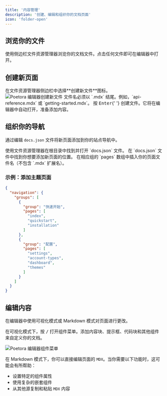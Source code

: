 ```yaml
---
title: '内容管理'
description: '创建、编辑和组织你的文档页面'
icon: 'folder-open'
---
```


## 浏览你的文件

使用侧边栏文件资源管理器浏览你的文档文件。点击任何文件即可在编辑器中打开。

## 创建新页面

<Steps>
  <Step title="创建新文件">
    在文件资源管理器侧边栏中选择**创建新文件**图标。
    <img
      src="/images/editor/create-new-file-light.png"
      alt="Poetora 编辑器创建新文件"
    />
  </Step>
  <Step title="输入文件名">
    文件名必须以 `.mdx`
    结尾。例如，`api-reference.mdx` 或
    `getting-started.mdx`。
  </Step>
  <Step title="创建并打开">
    按 <kbd>Enter</kbd>{' '}
    创建文件。它将在编辑器中自动打开，准备添加内容。
  </Step>
</Steps>

## 组织你的导航

通过编辑 `docs.json` 文件将新页面添加到你的站点导航中。

<Steps>
  <Step title="打开 docs.json">
    使用文件资源管理器在根目录中找到并打开
    `docs.json` 文件。
  </Step>
  <Step title="定位导航部分">
    在 `docs.json`
    文件中找到你想要添加新页面的位置。
  </Step>
  <Step title="添加你的页面">
    在相应组的 `pages`
    数组中插入你的页面文件名（不包含 `.mdx`
    扩展名）。
  </Step>
</Steps>

### 示例：添加主题页面

```json title="将主题页面添加到配置组" highlight="18"
{
  "navigation": {
    "groups": [
      {
        "group": "快速开始",
        "pages": [
          "index",
          "quickstart",
          "installation"
        ]
      },
      {
        "group": "配置",
        "pages": [
          "settings",
          "account-types",
          "dashboard",
          "themes"
        ]
      }
    ]
  }
}
```

## 编辑内容

在编辑器中使用可视化模式或 Markdown 模式对页面进行更改。

在可视化模式下，按 <kbd>/</kbd> 打开组件菜单。添加内容块、提示框、代码块和其他组件来自定义你的文档。

<Frame>
  <img
    src="/images/editor/slash-command-menu-light.png"
    alt="Poetora 编辑器组件菜单"
  />
</Frame>

在 Markdown 模式下，你可以直接编辑页面的 `MDX`。当你需要以下功能时，这可能会有所帮助：

- 设置特定的组件属性
- 使用复杂的嵌套组件
- 从其他源复制和粘贴 `MDX` 内容
